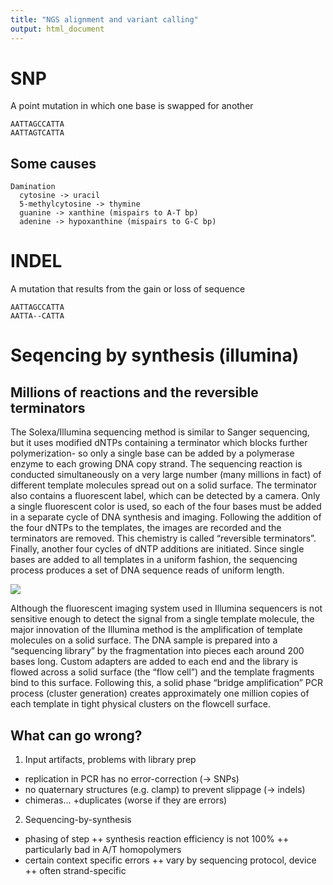 ```yaml
---
title: "NGS alignment and variant calling"
output: html_document
---
```


# SNP

A point mutation in which one base is swapped for another
    
    AATTAGCCATTA
    AATTAGTCATTA

## Some causes

    Damination
      cytosine -> uracil
      5-methylcytosine -> thymine
      guanine -> xanthine (mispairs to A-T bp)
      adenine -> hypoxanthine (mispairs to G-C bp)

# INDEL

A mutation that results from the gain or loss of sequence

    AATTAGCCATTA
    AATTA--CATTA

# Seqencing by synthesis (illumina)

## Millions of reactions and the reversible terminators

The Solexa/Illumina sequencing method is similar to Sanger sequencing, but it uses modified dNTPs containing a terminator which blocks further polymerization- so only a single base can be added by a polymerase enzyme to each growing DNA copy strand. The sequencing reaction is conducted simultaneously on a very large number (many millions in fact) of different template molecules spread out on a solid surface. The terminator also contains a fluorescent label, which can be detected by a camera. Only a single fluorescent color is used, so each of the four bases must be added in a separate cycle of DNA synthesis and imaging. Following the addition of the four dNTPs to the templates, the images are recorded and the terminators are removed. This chemistry is called “reversible terminators”. Finally, another four cycles of dNTP additions are initiated. Since single bases are added to all templates in a uniform fashion, the sequencing process produces a set of DNA sequence reads of uniform length.

![](http://s3.amazonaws.com/bitesizebio/content/uploads/2012/08/figure1.png)

Although the fluorescent imaging system used in Illumina sequencers is not sensitive enough to detect the signal from a single template molecule, the major innovation of the Illumina method is the amplification of template molecules on a solid surface. The DNA sample is prepared into a “sequencing library” by the fragmentation into pieces each around 200 bases long.  Custom adapters are added to each end and the library is flowed across a solid surface (the “flow cell”) and the template fragments bind to this surface. Following this, a solid phase “bridge amplification” PCR process (cluster generation) creates approximately one million copies of each template in tight physical clusters on the flowcell surface.

## What can go wrong?

1. Input artifacts, problems with library prep
  + replication in PCR has no error-correction (→ SNPs)
  + no quaternary structures (e.g. clamp) to prevent slippage (→ indels)
  + chimeras…
  +duplicates (worse if they are errors)
2. Sequencing-by-synthesis
  + phasing of step
    ++ synthesis reaction efficiency is not 100%
    ++ particularly bad in A/T homopolymers
  + certain context specific errors
    ++ vary by sequencing protocol, device
    ++ often strand-specific
